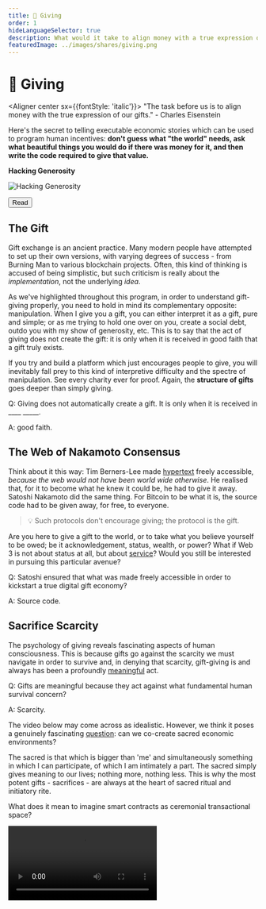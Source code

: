 ```yaml
---
title: 💝 Giving
order: 1
hideLanguageSelector: true
description: What would it take to align money with a true expression of our gifts? Can we consider engineer ceremonial digital spaces for human transaction that deepen our relationships to one another and the world we share?
featuredImage: ../images/shares/giving.png
---
```


# 💝 Giving

<Aligner center sx={{fontStyle: 'italic'}}>
"The task before us is to align money with the true expression of our gifts." - Charles Eisenstein
</Aligner>

Here's the secret to telling executable economic stories which can be used to program human 
incentives: **don't guess what "the world" needs, ask what beautiful things you would do if 
there was money for it, and then write the code required to give that value.**

<InfoBlock>

<Box>

**Hacking Generosity**

![Hacking Generosity](/images/mod7-img/eric-raymond.jpeg)

<Aligner center>
<Button to="http://www.catb.org/~esr/writings/cathedral-bazaar/homesteading/ar01s06.html">
    Read
</Button>
</Aligner>

</Box>

</InfoBlock>

## The Gift

Gift exchange is an ancient practice. Many modern people have attempted to set up their own 
versions, with varying degrees of success - from Burning Man to various blockchain projects. 
Often, this kind of thinking is accused of being simplistic, but such criticism is really about 
the *implementation*, not the underlying *idea*.

As we've highlighted throughout this program, in order to understand gift-giving properly, you 
need to hold in mind its complementary opposite: manipulation. When I give you a gift, you can 
either interpret it as a gift, pure and simple; or as me trying to hold one over on you, create 
a social debt, outdo you with my show of generosity, etc. This is to say that the act of giving 
does not create the gift: it is only when it is received in good faith that a gift truly exists.

If you try and build a platform which just encourages people to give, you will inevitably fall 
prey to this kind of interpretive difficulty and the spectre of manipulation. See every charity 
ever for proof. Again, the **structure of gifts** goes deeper than simply giving.

<Flash>

<Card>

Q: Giving does not automatically create a gift. It is only when it is received in \_\_\_\_ \_\_\_\_\_.

A: good faith.

</Card>

</Flash>

## The Web of Nakamoto Consensus

Think about it this way: Tim Berners-Lee made [hypertext](http://info.cern.ch/Proposal.html) freely accessible, *because the web would not have been world wide otherwise*. He realised that, for it to become what he knew it could be, he had to give it away. Satoshi Nakamoto did the same thing. For Bitcoin to be what it is, the source code had to be given away, for free, to everyone. 

> 💡 Such protocols don't encourage giving; the protocol is the gift.

Are you here to give a gift to the world, or to take what you believe yourself to be owed; be 
it acknowledgement, status, wealth, or power? What if Web 3 is not about status at all, but 
about [service](/learn/module-5/incentives/#programming-crowds)? Would you still be interested 
in pursuing this particular avenue?

<Flash>

<Card>

Q: Satoshi ensured that what was made freely accessible in order to kickstart a true digital gift economy?

A: Source code.

</Card>

</Flash>

## Sacrifice Scarcity

The psychology of giving reveals fascinating aspects of human consciousness. This is because 
gifts go against the scarcity we must navigate in order to survive and, in denying that 
scarcity, gift-giving is and always has been a profoundly [meaningful](/learn/module-1/meaning/) act.

<Flash>

<Card>

Q: Gifts are meaningful because they act against what fundamental human survival concern?

A: Scarcity.

</Card>

</Flash>

The video below may come across as idealistic. However, we think it poses a genuinely 
fascinating [question](/learn/module-2/better-questions/): can we co-create sacred economic 
environments?

The sacred is that which is bigger than 'me' and simultaneously something in which I can 
participate, of which I am intimately a part. The sacred simply gives meaning to our lives; 
nothing more, nothing less. This is why the most potent gifts - sacrifices - are always at the 
heart of sacred ritual and initiatory rite.

What does it mean to imagine smart contracts as ceremonial transactional space?

<Video src="https://player.vimeo.com/video/317296843?color=ffffff&byline=0" />

> Art, pure science, education, healing and many other critical aspects of life are all things 
which do not fit well within our current economy. So, if we care about them, we need to develop 
institutions or practices which convert 'real' money into gift money.

## Receiving Gracefully

It's worth re-emphasising a point above:

> 💡 The act of giving does not create gifts: it is only when one is received in good faith that a gift truly exists.

By virtue of the way this course is presented, it attracts people predisposed to giving: people who like to serve others, help where they can, and who want to imagine better ways we can all live together. This is an admirable trait, and something we actively look for and help cultivate in every Kernel fellow. However, like everything, it has its shadow side. 

Often, we seek to help others because we do not wish to look closely at the aspects in which we ourselves feel lacking. Serving others can distract us from our own perceived inadequacies.

Much like [we cannot improve the world if we do not first know how to improve ourselves](/learn/module-3/intention/#reflecting-truth), we have to know how to receive with grace before we can really understand what it means to give unconditionally; to give the very source of our gift away and trust others to use it for good.

Receiving gracefully depends on two keys. In [Better Questions](/learn/module-2/better-questions), we said "don't be afraid of letting others teach you; it does not degrade you, it uplifts you. The ego doesn't always acknowledge this simple truth". The same applies to receiving: don't be afraid to receive from others, and don't be afraid to express your gratitude. Saying "thank you" and really meaning it only seems hard until you actually do it and see the effect it has on another human being to be truly acknolwedged.

The other is harder: **become comfortable with the fact that you have needs**. It's OK to need. It means you're human. You have to develop an internal language of need which allows you to see your own dependency graph clearly. It is only when we are comfortable with our own state of neediness that we can communicate it clearly and honestly to others without projecting the expectation that they will necessarily satisfy us. Here, in truth, is the rock bottom foundation of all courageous, honest, horizontal, long-term conversations.

The best method for developing an internal language of need is prayer. It always has been. If you really want to know, kneel down, put your forehead on the floor, and embody humble need. Otherwise, meditate on your various dependencies: it makes it so much easier to [forgive others and give of yourself](https://www.youtube.com/watch?v=S5byKtoI5l0).

<Flash>

<Card>

Q: What are the keys to receive gracefully?

A: Cultivate gratitude, become comfortable with your own needs.

</Card>

</Flash>

<Aligner center>
    <Image alt="The Gift of Help" src="/images/mod7-img/the_gift_of_help.jpg" />
</Aligner>
